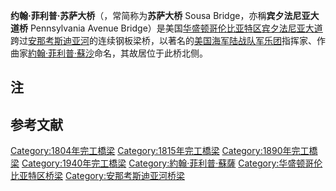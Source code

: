 '''约翰·菲利普·苏萨大桥'''（{{lang-en|John Philip Sousa Bridge}}，常简称为'''苏萨大桥''' Sousa Bridge，亦稱'''宾夕法尼亚大道桥''' Pennsylvania Avenue Bridge）是美国[[华盛顿哥伦比亚特区|华盛顿哥伦比亚特区]][[宾夕法尼亚大道|宾夕法尼亚大道]]跨过[[安那考斯迪亚河|安那考斯迪亚河]]的连续钢板梁桥，以著名的[[美国海军陆战队军乐团|美国海军陆战队军乐团]]指挥家、作曲家[[約翰·菲利普·蘇沙|約翰·菲利普·蘇沙]]命名，其故居位于此桥北侧。

== 注 ==
{{Notelist}}

== 参考文献 ==
{{Reflist|2}}
[[Category:1804年完工橋梁|Category:1804年完工橋梁]]
[[Category:1815年完工橋梁|Category:1815年完工橋梁]]
[[Category:1890年完工橋梁|Category:1890年完工橋梁]]
[[Category:1940年完工橋梁|Category:1940年完工橋梁]]
[[Category:約翰·菲利普·蘇薩|Category:約翰·菲利普·蘇薩]]
[[Category:华盛顿哥伦比亚特区桥梁|Category:华盛顿哥伦比亚特区桥梁]]
[[Category:安那考斯迪亚河桥梁|Category:安那考斯迪亚河桥梁]]